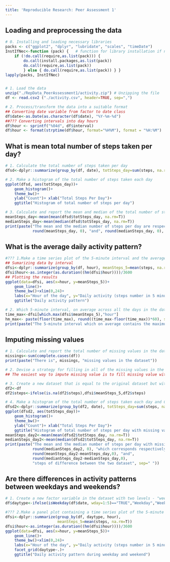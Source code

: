 ```yaml
---
title: 'Reproducible Research: Peer Assessment 1'
---
```



## Loading and preprocessing the data
```r
# 0. Installing and loading necessary libraries
packs <- c("ggplot2", "dplyr", "lubridate", "scales", "timeDate")
InstIfNec<-function (pack) {   # function for library installation if necessary
    if (!do.call(require,as.list(pack))) {
        do.call(install.packages,as.list(pack))
        do.call(require,as.list(pack)) 
        } else { do.call(require,as.list(pack)) } }
lapply(packs, InstIfNec)


# 1. Load the data
unzip("./RepData_PeerAssessment1/activity.zip") # Unzipping the file
df <- read.csv2 ("./activity.csv", header=TRUE, sep=",")

# 2. Process/transform the data into a suitable format  
## Converting date variable from factor to date class
df$date<-as.Date(as.character(df$date), "%Y-%m-%d")
##??? Converting intervals into day hours
df$hour <- sprintf("%04d", df$interval)
df$hour <- format(strptime(df$hour, format="%H%M"), format = "%H:%M")
```




## What is mean total number of steps taken per day?
```r
# 1. Calculate the total number of steps taken per day
dfsd<-dplyr::summarize(group_by(df, date), totSteps_day=sum(steps, na.rm=T))

# 2. Make a histogram of the total number of steps taken each day
ggplot(dfsd, aes(totSteps_day))+
    geom_histogram()+
    theme_bw()+
    ylab("Count")+ xlab("Total Steps Per Day")+
    ggtitle("Histogram of total number of steps per day")

# 3. Calculate and report the mean and median of the total number of steps taken per day
meanSteps_day<-mean(mean(dfsd$totSteps_day, na.rm=T))
medianSteps_day<-mean(median(dfsd$totSteps_day, na.rm=T))
print(paste("The mean and the median number of steps per day are respectively:", 
            round(meanSteps_day, 0), "and", round(medianSteps_day, 0), sep=" "))
```




## What is the average daily activity pattern?
```r
#??? 1.Make a time series plot of the 5-minute interval and the average number of steps taken
## Sumarizing data by interval
dfsi<-dplyr::summarize(group_by(df, hour), meanSteps_5=mean(steps, na.rm=T)) 
dfsi$hour<-as.integer(as.duration((hm(dfsi$hour))))/3600
## Plotting the results
ggplot(data=dfsi, aes(x=hour, y=meanSteps_5))+
    geom_line()+
    theme_bw()+xlim(0,24)+
    labs(x="Hour of the day", y="Daily activity (steps number in 5 minutes")+
    ggtitle("Daily activity pattern")

# 2. Which 5-minute interval, on average across all the days in the dataset, contains the maximum number of steps?
time_max<-dfsi[which.max(dfsi$meanSteps_5),"hour"]
hm_max<- paste(floor(time_max), round((time_max-floor(time_max))*60), sep=":")
print(paste("The 5-minute interval which on average contains the maximum number of steps start at", hm_max))
```




## Imputing missing values
```r
# 1. Calculate and report the total number of missing values in the dataset 
missings<-sum(complete.cases(df))
print(paste("There is", missings, "missing values in the dataset"))

# 2. Devise a strategy for filling in all of the missing values in the dataset
## The easiest way to impute missing value is to fill missing value with the mean number of steps for that interval averaged over all days available

# 3. Create a new dataset that is equal to the original dataset but with the missing data filled in
df2<-df
df2$steps<-ifelse(is.na(df2$steps),dfsi$meanSteps_5,df2$steps)

# 4. Make a histogram of the total number of steps taken each day and Calculate and report the mean and median total number of steps taken per day
dfsd2<-dplyr::summarize(group_by(df2, date), totSteps_day=sum(steps, na.rm=T))
ggplot(dfsd2, aes(totSteps_day))+
    geom_histogram()+
    theme_bw()+
    ylab("Count")+ xlab("Total Steps Per Day")+
    ggtitle("Histogram of total number of steps per day with missing values imputation")
meanSteps_day2<-mean(mean(dfsd2$totSteps_day, na.rm=T))
medianSteps_day2<-mean(median(dfsd2$totSteps_day, na.rm=T))
print(paste("The mean and the median number of steps per day with missing values imputation are respectively:", round(meanSteps_day2, 0), "and", 
            round(medianSteps_day2, 0), "which corresponds respectively to",
            round(meanSteps_day2-meanSteps_day,0), "and",
            round(medianSteps_day2-medianSteps_day,0),
            "steps of difference between the two dataset", sep=" "))

```




## Are there differences in activity patterns between weekdays and weekends?
```r
# 1. Create a new factor variable in the dataset with two levels - "weekday" and "weekend"
df$daytype<-ifelse(isWeekday(df$date, wday=1:5)=="TRUE","Weekday","Weekend")

#??? 2.Make a panel plot containing a time series plot of the 5-minute interval and the average number of steps taken, averaged across all weekday days or weekend days
dfsi<-dplyr::summarize(group_by(df, daytype, hour), 
                       meanSteps_5=mean(steps, na.rm=T)) 
dfsi$hour<-as.integer(as.duration((hm(dfsi$hour))))/3600
ggplot(data=dfsi, aes(x=hour, y=meanSteps_5))+
    geom_line()+
    theme_bw()+xlim(0,24)+
    labs(x="Hour of the day", y="Daily activity (steps number in 5 minutes)")+
    facet_grid(daytype~.)+
    ggtitle("Daily activity pattern during weekday and weekend")
```



